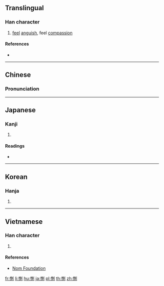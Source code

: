 {{also|恻}}
==Translingual==

===Han character===
{{Han char|rn=61|rad=心|as=09|sn=12|four=92000|canj=PBCN|ids=⿰忄則}}

# [[feel]] [[anguish]], feel [[compassion]]

====References====
* {{Han ref|kx=0393.050|dkj=10869|dj=0729.030|hdz=42327.120|uh=60FB|ud=24827|bh=B46C|bd=46188}}

----

==Chinese==
{{zh-forms|s=恻}}

===Pronunciation===
{{zh-pron
|m=cè
|c=caak1,cak1
|mc=y
|oc=y
|cat=v
}}

----

==Japanese==

===Kanji===
{{ja-kanji|grade=|rs=心09}}

# {{defn|lang=ja|sort=心09}}

====Readings====
* {{ja-readings|on=[[そく]] (soku), [[しょく]] (shoku)|kun=[[いたむ]] (itamu)}}

----

==Korean==

===Hanja===
{{ko-hanja|hangeul=측|eumhun=|rv=cheuk|mr=ch'ŭk|y=chuk}}

# {{defn|lang=ko|sort=心09}}

----

==Vietnamese==

===Han character===
{{vi-readings|rs=心09|hanviet=trắc}}

# {{defn|lang=vi|sort=心09}}

====References====
* [http://nomfoundation.org/common/nom_details.php?codepoint=60fb Nom Foundation]

[[fr:惻]]
[[li:惻]]
[[hu:惻]]
[[ja:惻]]
[[pl:惻]]
[[th:惻]]
[[zh:惻]]